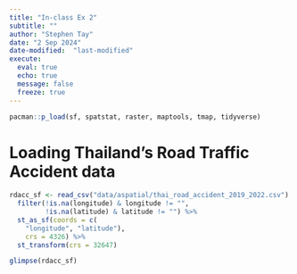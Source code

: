 ```yaml
---
title: "In-class Ex 2"
subtitle: ""
author: "Stephen Tay"
date: "2 Sep 2024"
date-modified:  "last-modified"
execute: 
  eval: true
  echo: true
  message: false
  freeze: true 
---
```


```r
pacman::p_load(sf, spatstat, raster, maptools, tmap, tidyverse)
```

# Loading Thailand's Road Traffic Accident data
```r
rdacc_sf <- read_csv("data/aspatial/thai_road_accident_2019_2022.csv") %>%
  filter(!is.na(longitude) & longitude != "",
         !is.na(latitude) & latitude != "") %>%
  st_as_sf(coords = c(
    "longitude", "latitude"),
    crs = 4326) %>%
  st_transform(crs = 32647)
```

```r
glimpse(rdacc_sf)
```